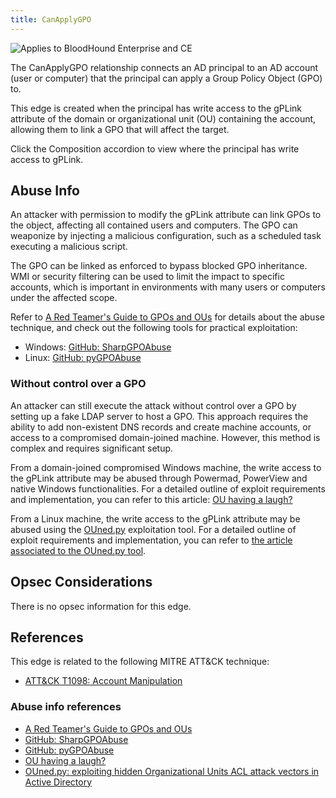 ```yaml
---
title: CanApplyGPO
---
```


<img noZoom src="/assets/enterprise-AND-community-edition-pill-tag.svg" alt="Applies to BloodHound Enterprise and CE"/> 

The CanApplyGPO relationship connects an AD principal to an AD account (user or computer) that the principal can apply a Group Policy Object (GPO) to.

This edge is created when the principal has write access to the gPLink attribute of the domain or organizational unit (OU) containing the account, allowing them to link a GPO that will affect the target.

Click the Composition accordion to view where the principal has write access to gPLink.

## Abuse Info

An attacker with permission to modify the gPLink attribute can link GPOs to the object, affecting all contained users and computers. The GPO can weaponize by injecting a malicious configuration, such as a scheduled task executing a malicious script.

The GPO can be linked as enforced to bypass blocked GPO inheritance. WMI or security filtering can be used to limit the impact to specific accounts, which is important in environments with many users or computers under the affected scope.

Refer to [A Red Teamer's Guide to GPOs and OUs](https://wald0.com/?p=179) for details about the abuse technique, and check out the following tools for practical exploitation:
* Windows: [GitHub: SharpGPOAbuse](https://github.com/FSecureLABS/SharpGPOAbuse)
* Linux: [GitHub: pyGPOAbuse](https://github.com/Hackndo/pyGPOAbuse)

### Without control over a GPO

An attacker can still execute the attack without control over a GPO by setting up a fake LDAP server to host a GPO. This approach requires the ability to add non-existent DNS records and create machine accounts, or access to a compromised domain-joined machine. However, this method is complex and requires significant setup.

From a domain-joined compromised Windows machine, the write access to the gPLink attribute may be abused through Powermad, PowerView and native Windows functionalities. For a detailed outline of exploit requirements and implementation, you can refer to this article: [OU having a laugh?](https://labs.withsecure.com/publications/ou-having-a-laugh)

From a Linux machine, the write access to the gPLink attribute may be abused using the [OUned.py](https://github.com/synacktiv/OUned) exploitation tool. For a detailed outline of exploit requirements and implementation, you can refer to [the article associated to the OUned.py tool](https://www.synacktiv.com/publications/ounedpy-exploiting-hidden-organizational-units-acl-attack-vectors-in-active-directory).

## Opsec Considerations

There is no opsec information for this edge.

## References

This edge is related to the following MITRE ATT&CK technique:

* [ATT&CK T1098: Account Manipulation](https://attack.mitre.org/techniques/T1098/) 

### Abuse info references

* [A Red Teamer's Guide to GPOs and OUs](https://wald0.com/?p=179)
* [GitHub: SharpGPOAbuse](https://github.com/FSecureLABS/SharpGPOAbuse)
* [GitHub: pyGPOAbuse](https://github.com/Hackndo/pyGPOAbuse)
* [OU having a laugh?](https://labs.withsecure.com/publications/ou-having-a-laugh)
* [OUned.py: exploiting hidden Organizational Units ACL attack vectors in Active Directory](https://www.synacktiv.com/publications/ounedpy-exploiting-hidden-organizational-units-acl-attack-vectors-in-active-directory)

